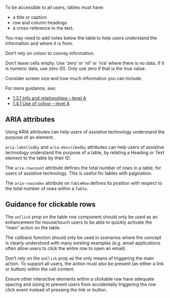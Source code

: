 To be accessible to all users, tables must have:

- a title or caption
- row and column headings
- a cross-reference in the text.

You may need to add notes below the table to help users understand the information and where it is from.

Don’t rely on colour to convey information.

Don’t leave cells empty. Use ‘zero’ or ‘nil’ or ‘n/a’ where there is no data. If it is numeric data, use zero (0). Only use zero if that is the true value.

Consider screen size and how much information you can include.

For more guidance, see:

- [1.3.1 Info and relationships – level A](https://www.w3.org/WAI/WCAG21/quickref/#info-and-relationships)
- [1.4.1 Use of colour – level A](https://www.w3.org/WAI/WCAG21/quickref/#use-of-color)

## ARIA attributes

Using ARIA attributes can help users of assistive technology understand the purpose of an element.

`aria-labelledby` and `aria-describedby` attributes can help users of assistive technology understand the purpose of a table, by relating a Heading or Text element to the table by their ID.

The `aria-rowcount` attribute defines the total number of rows in a table, for users of assistive technology. This is useful for tables with pagination.

The `aria-rowindex` attribute on `TableRow` defines its position with respect to the total number of rows within a `Table`.

## Guidance for clickable rows

The `onClick` prop on the table row component should only be used as an enhancement for mouse/touch users to be able to quickly activate the “main” action on the table.

The callback function should only be used in scenarios where the concept is clearly understood with many existing examples (e.g. email applications often allow users to click the entire row to open an email).

Don’t rely on the `onClick` prop as the only means of triggering the main action. To support all users, the action must also be present (as either a link or button) within the cell content.

Ensure other interactive elements within a clickable row have adequate spacing and sizing to prevent users from accidentally triggering the row click event instead of pressing the link or button.
